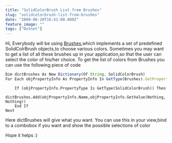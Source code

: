 ```yaml
---
title: "SolidColorBrush List from Brushes"
slug: "solidcolorbrush-list-from-brushes"
date: "2009-08-20T16:41:00.000Z"
feature_image: ""
tags: ["Dotnet"]
---
```


Hi, Everybody will be using [Brushes](http://msdn.microsoft.com/en-us/library/system.windows.media.brushes.aspx),which implements a set of predefined SolidColrBrush objects,to choose various colors. Sometimes you may want to get a list of all these brushes up in your application,so that the user can select the color of his/her choice. To get the list of colors from Brushes you can use the following piece of code

```typescript
Dim dictBrushes As New Dictionary(Of String, SolidColorBrush)
For Each objPropertyInfo As PropertyInfo In GetType(Brushes).GetProperties
```
    	If (objPropertyInfo.PropertyType Is GetType(SolidColorBrush)) Then
     		dictBrushes.Add(objPropertyInfo.Name,objPropertyInfo.GetValue(Nothing, Nothing)) 
    	End If 
    Next
    

Here dictBrushes will give what you want. You can use this in your view,bind to a combobox if you want and show the possible selections of color

Hope it helps :)